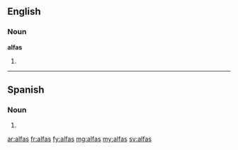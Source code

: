 ==English==

===Noun===
'''alfas'''

# {{plural of|[[alfa]]}}

----

==Spanish==

===Noun===
{{infl|es|noun form|g=f|g2=p}}

# {{plural of|[[alfa]]|lang=Spanish|nocat=1}}

[[ar:alfas]]
[[fr:alfas]]
[[fy:alfas]]
[[mg:alfas]]
[[my:alfas]]
[[sv:alfas]]